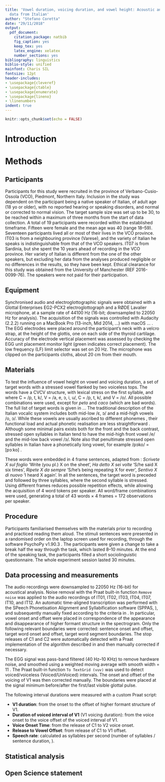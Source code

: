 ```yaml
---
title: 'Vowel duration, voicing duration, and vowel height: Acoustic and articulatory
  data from Italian'
author: "Stefano Coretta"
date: "29/11/2018"
output:
  pdf_document:
    citation_package: natbib
    fig_caption: yes
    keep_tex: yes
    latex_engine: xelatex
    number_sections: yes
bibliography: linguistics
biblio-style: unified
mainfont: Charis SIL
fontsize: 12pt
header-includes:
- \usepackage{cleveref}
- \usepackage{ctable}
- \usepackage{enumerate}
- \usepackage{lineno}
- \linenumbers
indent: true
---
```


```r
knitr::opts_chunk$set(echo = FALSE)
```

# Introduction



# Methods

## Participants

<!-- mention sample rationale -->
Participants for this study were recruited in the province of Verbano-Cusio-Ossola (VCO), Piedmont, Northern Italy.
Inclusion in the study was dependent on the participant being a native speaker of Italian, of adult age (18 yo or older), with no reported hearing or speaking disorders, and normal or corrected to normal vision.
The target sample size was set up to be 30, to be reached within a maximum of three months from the start of data collection.
A total of 19 participants were recorded within the established timeframe.
Fifteen were female and the mean age was 40 (range 18--59).
Seventeen participants lived all or most of their lives in the VCO province.
IT03 is from a neighbouring province (Varese), and the variety of Italian he speaks is indistinguishable from that of the VCO speakers.
IT07 is from Sardinia, but she spent the 10 years ahead of recording in the VCO province.
Her variety of Italian is different from the one of the other speakers, but excluding her data from the analyses produced negligible or no differences in the results, so they have been kept.
Ethical clearance for this study was obtained from the University of Manchester (REF 2016-0099-76).
The speakers were not paid for their participation.
<!-- whichever comes first -->

## Equipment

Synchronised audio and electroglottographic signals were obtained with a Glottal Enterprises EG2-PCX2 electroglottograph and a RØDE Lavalier microphone, at a sample rate of 44100 Hz (16-bit; downsampled to 22050 Hz for analysis).
The acquisition of the signals was controlled with Audacity (2.2.2) running on a MacBook Pro (13-inch, Mid 2014, ...) with macOS ... .
The EGG electrodes were placed around the participant's neck with a velcro strap, at the height of the glottis, one on each side of the thyroid cartilage.
Accuracy of the electrode vertical placement was assessed by checking the EGG unit placement monitor light (green indicates correct placement).
The low frequency (LF) limit selector was set on 20 Hz.
The microphone was clipped on the participants cloths, about 20 cm from their mouth.

## Materials

To test the influence of vowel height on vowel and voicing duration, a set of target words with a stressed vowel flanked by two voiceless tops.
The words have a CVCV structure, with lexical stress on the first syllable, and where C\textsubscript{1} = /p, t, k/, V\textsubscript{1} = /a, e, ɔ, i, u/, C\textsubscript{2} = /p, t, k/, and V\textsubscript{2} = /o/.
All possible combinations were used, except for *peto* and *caco* (which are bad words).
The full list of target words is given in ...
The traditional description of the Italian vocalic system includes both mid-low /ɛ, ɔ/ and a mid-high vowels /o, ɔ/.
While these vowels are usually ascribed to different phonemes \citep{kramer2009}, their functional load and actual phonetic realisation are less straightforward \citep{renwick2016}.
Although some minimal pairs exists both for the front and the back contrast, stressed open syllables in Italian tend to have the mid-high front vowel /e/ and the mid-low back vowel /ɔ/.
Note also that penultimate stressed open syllables in Italian have a phonetically long vowel, for example /pɔko/ = [pɔːko] \citep{renwick2016}.

These words were embedded in 4 frame sentences, adapted from \citet{renwick2016}: *Scrivete X sul foglio* 'Write (you pl.) X on the sheet', *Ha detto X sei volte* 'S/he said X six times', *Ripete X da sempre* 'S/he's being repeating X for ever', *Sentivo X di nuovo* 'I heard X again'.
In all the sentences, the target word is preceded and followed by three syllables, where the second syllable is stressed.
Using different frames reduces possible repetition effects, while allowing the acquisition of 4 word tokens per speaker.
All word/frame combinations were used, generating a total of 43 words × 4 frames = 172 observations per speaker.

## Procedure

Participants familiarised themselves with the materials prior to recording and
practiced reading them aloud.
The stimuli sentences were presented in a randomised order on the laptop screen used for recording, through the software PsychoPy v1.90.3 \citet{peirce2009}.
The participants were given a change to take a break half the way through the task, which lasted 8--10 minutes.
At the end of the speaking task, the participants filled a short sociolinguistic questionnaire.
The whole experiment session lasted 30 minutes.

## Data processing and measurements

The audio recordings were downsampled to 22050 Hz (16-bit) for acoustical analysis.
Noise removal with the Praat built-in function `Remove noise` \citep{boersma2018} was applied to the audio recordings of IT01, IT02, IT03, IT04, IT07, IT10, and IT12.
<!-- did I pass band filtered also the audio? -->
An automatic time-aligned transcription was performed with the SPeech Phonetisation Alignment and Syllabification software (SPPAS, \citealt{bigi2015}), and subsequently manually fixed according to the criteria in \citet{machac2009}.
In particular, vowel onset and offset were placed in correspondence of the appearance and disappearance of higher formant structure in the spectrogram.
Only the following relevant boundaries were corrected: sentence onset and offset, target word onset and offset, target word segment boundaries.
The stop releases of C1 and C2 were automatically detected with a Praat implementation of the algorithm described in \citet{ananthapadmanabha2014} and then manually corrected if necessary.

The EGG signal was pass-band filtered (40 Hz--10 KHz) to remove hardware noise, and smoothed using a weighted moving average with smooth width = 11 \citep{macerata2016}.
The Praat built-in function `To TextGrid (vuv)` was used to detect voiced/voiceless (Voiced/UnVoiced) intervals.
The onset and offset of the voicing of V1 was then corrected manually.
The boundaries were placed at the signal minimum before/after the first/last visible glottal pulse.

The following interval durations were measured with a custom Praat script:

* **V1 duration**: from the onset to the offset of higher formant structure of V1.
* **Duration of voiced interval of V1** (V1 voicing duration): from the voice onset to the voice offset of the voiced interval of V1.
* **Voice Onset Time**: from the release of C1 to V2 voice onset.
* **Release to Vowel Offset**: from release of C1 to V1 offset.
* **Speech rate**: calculated as syllables per second (number of syllables / sentence duration, \citealt{plug2018a}).

## Statistical analysis

## Open Science statement
